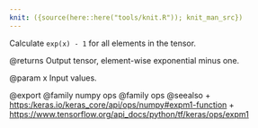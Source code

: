 ```yaml
---
knit: ({source(here::here("tools/knit.R")); knit_man_src})
---
```

Calculate `exp(x) - 1` for all elements in the tensor.

@returns
    Output tensor, element-wise exponential minus one.

@param x
Input values.

@export
@family numpy ops
@family ops
@seealso
+ <https:/keras.io/keras_core/api/ops/numpy#expm1-function>
+ <https://www.tensorflow.org/api_docs/python/tf/keras/ops/expm1>
